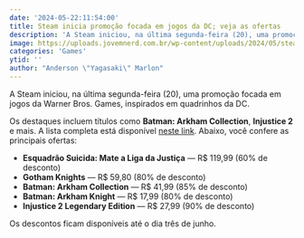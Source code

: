 ```yaml
---
date: '2024-05-22:11:54:00'
title: Steam inicia promoção focada em jogos da DC; veja as ofertas
description: 'A Steam iniciou, na última segunda-feira (20), uma promoção focada em jogos da Warner Bros. Games, inspirados em quadrinhos da DC.'
image: https://uploads.jovemnerd.com.br/wp-content/uploads/2024/05/steam_promocao_jogos_dc__152ir55j8.jpg
categories: 'Games'
ytid: ''
author: "Anderson \"Yagasaki\" Marlon"
---
```


A Steam iniciou, na última segunda-feira (20), uma promoção focada em jogos da Warner Bros. Games, inspirados em quadrinhos da DC.

Os destaques incluem títulos como **Batman: Arkham Collection**, **Injustice 2** e mais. A lista completa está disponível [neste link](https://store.steampowered.com/curator/34133273/sale/suicidesquadseason2). Abaixo, você confere as principais ofertas:

- **Esquadrão Suicida: Mate a Liga da Justiça** — R$ 119,99 (60% de desconto)
- **Gotham Knights** — R$ 59,80 (80% de desconto)
- **Batman: Arkham Collection** — R$ 41,99 (85% de desconto)
- **Batman: Arkham Knight** — R$ 17,99 (80% de desconto)
- **Injustice 2 Legendary Edition** — R$ 27,99 (90% de desconto)

Os descontos ficam disponíveis até o dia três de junho.
